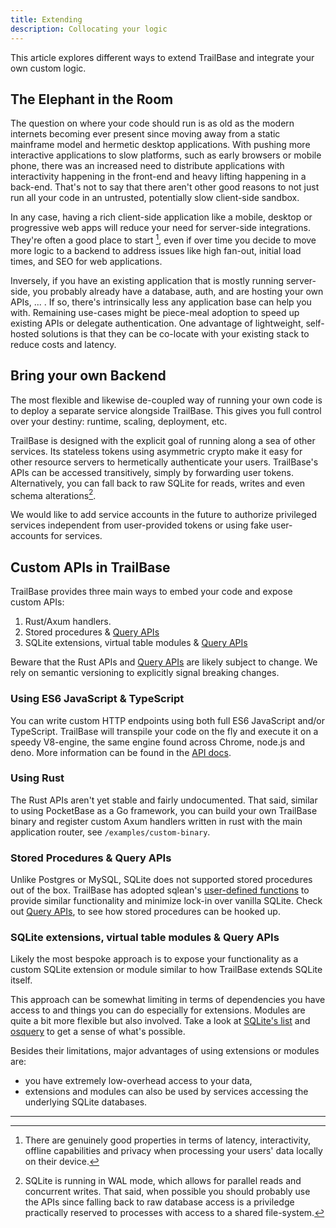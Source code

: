 ```yaml
---
title: Extending
description: Collocating your logic
---
```



This article explores different ways to extend TrailBase and integrate your own
custom logic.

## The Elephant in the Room

The question on where your code should run is as old as the modern internets
becoming ever present since moving away from a static mainframe model and
hermetic desktop applications.
With pushing more interactive applications to slow platforms, such as early
browsers or mobile phone, there was an increased need to distribute
applications with interactivity happening in the front-end and heavy lifting
happening in a back-end.
That's not to say that there aren't other good reasons to not just run all your
code in an untrusted, potentially slow client-side sandbox.

In any case, having a rich client-side application like a mobile, desktop or
progressive web apps will reduce your need for server-side integrations.
They're often a good place to start [^1], even if over time you decide to move more
logic to a backend to address issues like high fan-out, initial load
times, and SEO for web applications.

Inversely, if you have an existing application that is mostly running
server-side, you probably already have a database, auth, and are hosting your
own APIs, ... .
If so, there's intrinsically less any application base can help you with.
Remaining use-cases might be piece-meal adoption to speed up existing APIs or
delegate authentication.
One advantage of lightweight, self-hosted solutions is that they can be
co-locate with your existing stack to reduce costs and latency.

## Bring your own Backend

The most flexible and likewise de-coupled way of running your own code is to
deploy a separate service alongside TrailBase. This gives you full control over
your destiny: runtime, scaling, deployment, etc.

TrailBase is designed with the explicit goal of running along a sea of other
services.
Its stateless tokens using asymmetric crypto make it easy for other resource
servers to hermetically authenticate your users.
TrailBase's APIs can be accessed transitively, simply by forwarding user
tokens.
Alternatively, you can fall back to raw SQLite for reads, writes and even
schema alterations[^2].

<Aside type="note" title="Service Accounts">
  We would like to add service accounts in the future to authorize privileged
  services independent from user-provided tokens or using fake user-accounts
  for services.
</Aside>

## Custom APIs in TrailBase

TrailBase provides three main ways to embed your code and expose custom APIs:

1. Rust/Axum handlers.
2. Stored procedures & [Query APIs](/documentation/apis/query_apis/)
3. SQLite extensions, virtual table modules & [Query APIs](/documentation/apis/query_apis/)

Beware that the Rust APIs and [Query APIs](/documentation/apis/query_apis/) are
likely subject to change. We rely on semantic versioning to explicitly signal
breaking changes.

### Using ES6 JavaScript & TypeScript

You can write custom HTTP endpoints using both full ES6 JavaScript and/or
TypeScript. TrailBase will transpile your code on the fly and execute it on a
speedy V8-engine, the same engine found across Chrome, node.js and deno.
More information can be found in the [API docs](/documentation/apis/js_apis/).

### Using Rust

The Rust APIs aren't yet stable and fairly undocumented.
That said, similar to using PocketBase as a Go framework, you can build your
own TrailBase binary and register custom Axum handlers written in rust with the
main application router, see `/examples/custom-binary`.

### Stored Procedures & Query APIs

Unlike Postgres or MySQL, SQLite does not supported stored procedures out of
the box.
TrailBase has adopted sqlean's
[user-defined functions](https://github.com/nalgeon/sqlean/blob/main/docs/define.md)
to provide similar functionality and minimize lock-in over vanilla SQLite.
Check out [Query APIs](/documentation/apis/query_apis/), to see how stored
procedures can be hooked up.

### SQLite extensions, virtual table modules  & Query APIs

Likely the most bespoke approach is to expose your functionality as a custom
SQLite extension or module similar to how TrailBase extends SQLite itself.

This approach can be somewhat limiting in terms of dependencies you have
access to and things you can do especially for extensions. Modules are quite a bit
more flexible but also involved.
Take a look at [SQLite's list](https://www.sqlite.org/vtablist.html) and
[osquery](https://osquery.readthedocs.io/en/stable/) to get a sense of what's
possible.

Besides their limitations, major advantages of using extensions or
modules are:
* you have extremely low-overhead access to your data,
* extensions and modules can also be used by services accessing the
  underlying SQLite databases.

<div class="h-[30px]" />

---
[^1]:
    There are genuinely good properties in terms of latency, interactivity, offline
    capabilities and privacy when processing your users' data locally on their
    device.

[^2]:
    SQLite is running in WAL mode, which allows for parallel reads and
    concurrent writes. That said, when possible you should probably use the APIs
    since falling back to raw database access is a priviledge practically reserved
    to processes with access to a shared file-system.
